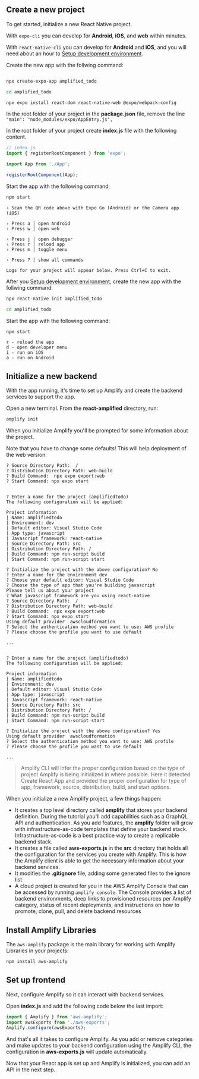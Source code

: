 ## Create a new project

To get started, initialize a new React Native project.

With `expo-cli` you can develop for **Android**, **iOS**, and **web** within minutes.

With `react-native-cli` you can develop for **Android** and **iOS**, and you will need about an hour to [Setup development environment](https://reactnative.dev/docs/environment-setup).

<BlockSwitcher>
<Block name="Expo CLI">

Create the new app with the follwing command:    

```bash

npx create-expo-app amplified_todo

cd amplified_todo

npx expo install react-dom react-native-web @expo/webpack-config

```

In the root folder of your project in the **package.json** file, remove the line `"main": "node_modules/expo/AppEntry.js",`

In the root folder of your project create **index.js** file with the following content.

```javascript
// index.js
import { registerRootComponent } from 'expo';

import App from './App';

registerRootComponent(App);

````

Start the app with the following command:

```bash
npm start
````

```console
› Scan the QR code above with Expo Go (Android) or the Camera app (iOS)

› Press a │ open Android
› Press w │ open web

› Press j │ open debugger
› Press r │ reload app
› Press m │ toggle menu

› Press ? │ show all commands

Logs for your project will appear below. Press Ctrl+C to exit.
```

</Block>
<Block name="React Native CLI">

After you [Setup development environment](https://reactnative.dev/docs/environment-setup), create the new app with the follwing command:    

```bash
npx react-native init amplified_todo

cd amplified_todo

```
Start the app with the following command:

```bash
npm start
```

```console
r - reload the app
d - open developer menu
i - run on iOS
a - run on Android
```

</Block>
</BlockSwitcher>

## Initialize a new backend

With the app running, it's time to set up Amplify and create the backend services to support the app.

Open a new terminal. From the **react-amplified** directory, run:

```bash
amplify init
```

When you initialize Amplify you'll be prompted for some information about the project.

<BlockSwitcher>
<Block name="Expo CLI">


<Callout warning>

Note that you have to change some defaults! This will help deployment of the web version.

```console
? Source Directory Path:  /
? Distribution Directory Path: web-build
? Build Command:  npx expo export:web
? Start Command: npx expo start
```

</Callout>

```console

? Enter a name for the project (amplifiedtodo) 
The following configuration will be applied:

Project information
| Name: amplifiedtodo
| Environment: dev
| Default editor: Visual Studio Code
| App type: javascript
| Javascript framework: react-native
| Source Directory Path: src
| Distribution Directory Path: /
| Build Command: npm run-script build
| Start Command: npm run-script start

? Initialize the project with the above configuration? No
? Enter a name for the environment dev
? Choose your default editor: Visual Studio Code
? Choose the type of app that you're building javascript
Please tell us about your project
? What javascript framework are you using react-native
? Source Directory Path:  /
? Distribution Directory Path: web-build
? Build Command:  npx expo export:web
? Start Command: npx expo start
Using default provider  awscloudformation
? Select the authentication method you want to use: AWS profile
? Please choose the profile you want to use default

...
```
</Block>

<Block name="React Native CLI">

```console

? Enter a name for the project (amplifiedtodo) 
The following configuration will be applied:

Project information
| Name: amplifiedtodo
| Environment: dev
| Default editor: Visual Studio Code
| App type: javascript
| Javascript framework: react-native
| Source Directory Path: src
| Distribution Directory Path: /
| Build Command: npm run-script build
| Start Command: npm run-script start

? Initialize the project with the above configuration? Yes
Using default provider  awscloudformation
? Select the authentication method you want to use: AWS profile
? Please choose the profile you want to use default

...
```

</Block>
</BlockSwitcher>

> Amplify CLI will infer the proper configuration based on the type of project Amplify is being initialized in where possible. Here it detected Create React App and provided the proper configuration for type of app, framework, source, distribution, build, and start options.

When you initialize a new Amplify project, a few things happen:

- It creates a top level directory called **amplify** that stores your backend definition. During the tutorial you'll add capabilities such as a GraphQL API and authentication. As you add features, the **amplify** folder will grow with infrastructure-as-code templates that define your backend stack. Infrastructure-as-code is a best practice way to create a replicable backend stack.
- It creates a file called **aws-exports.js** in the **src** directory that holds all the configuration for the services you create with Amplify. This is how the Amplify client is able to get the necessary information about your backend services.
- It modifies the **.gitignore** file, adding some generated files to the ignore list
- A cloud project is created for you in the AWS Amplify Console that can be accessed by running `amplify console`. The Console provides a list of backend environments, deep links to provisioned resources per Amplify category, status of recent deployments, and instructions on how to promote, clone, pull, and delete backend resources

## Install Amplify Libraries

The `aws-amplify` package is the main library for working with Amplify Libraries in your projects:

```bash
npm install aws-amplify
```

## Set up frontend

Next, configure Amplify so it can interact with backend services.

Open **index.js** and add the following code below the last import:

```javascript
import { Amplify } from 'aws-amplify';
import awsExports from './aws-exports';
Amplify.configure(awsExports);
```

And that's all it takes to configure Amplify. As you add or remove categories and make updates to your backend configuration using the Amplify CLI, the configuration in **aws-exports.js** will update automatically.

Now that your React app is set up and Amplify is initialized, you can add an API in the next step.
